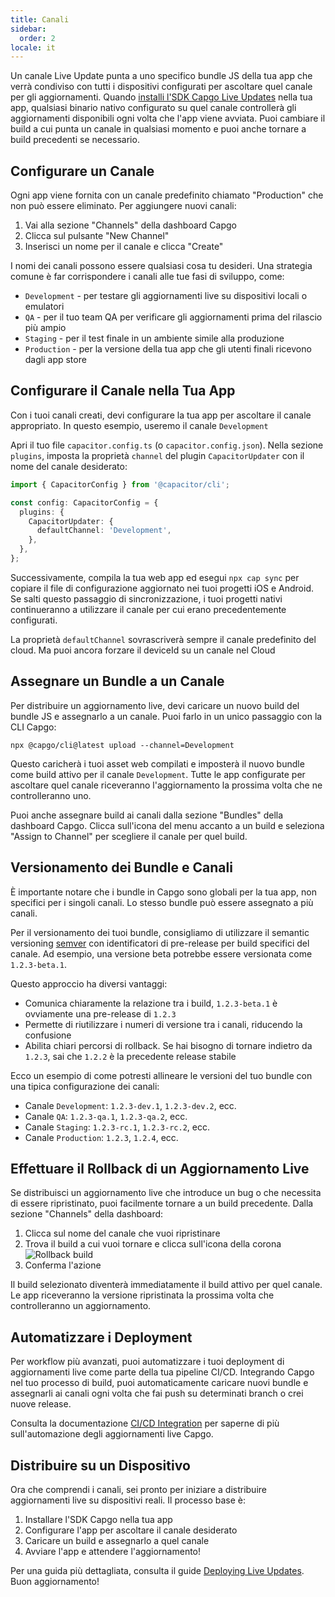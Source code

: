 ```yaml
---
title: Canali
sidebar:
  order: 2
locale: it
---
```



Un canale Live Update punta a uno specifico bundle JS della tua app che verrà condiviso con tutti i dispositivi configurati per ascoltare quel canale per gli aggiornamenti. Quando [installi l'SDK Capgo Live Updates](/docs/getting-started/quickstart/) nella tua app, qualsiasi binario nativo configurato su quel canale controllerà gli aggiornamenti disponibili ogni volta che l'app viene avviata. Puoi cambiare il build a cui punta un canale in qualsiasi momento e puoi anche tornare a build precedenti se necessario.

## Configurare un Canale

Ogni app viene fornita con un canale predefinito chiamato "Production" che non può essere eliminato. Per aggiungere nuovi canali:

1. Vai alla sezione "Channels" della dashboard Capgo
2. Clicca sul pulsante "New Channel"
3. Inserisci un nome per il canale e clicca "Create"

I nomi dei canali possono essere qualsiasi cosa tu desideri. Una strategia comune è far corrispondere i canali alle tue fasi di sviluppo, come:

- `Development` - per testare gli aggiornamenti live su dispositivi locali o emulatori
- `QA` - per il tuo team QA per verificare gli aggiornamenti prima del rilascio più ampio
- `Staging` - per il test finale in un ambiente simile alla produzione
- `Production` - per la versione della tua app che gli utenti finali ricevono dagli app store

## Configurare il Canale nella Tua App

Con i tuoi canali creati, devi configurare la tua app per ascoltare il canale appropriato. In questo esempio, useremo il canale `Development`

Apri il tuo file `capacitor.config.ts` (o `capacitor.config.json`). Nella sezione `plugins`, imposta la proprietà `channel` del plugin `CapacitorUpdater` con il nome del canale desiderato:

```ts
import { CapacitorConfig } from '@capacitor/cli';

const config: CapacitorConfig = {
  plugins: {
    CapacitorUpdater: {
      defaultChannel: 'Development',
    },
  },
};
```

Successivamente, compila la tua web app ed esegui `npx cap sync` per copiare il file di configurazione aggiornato nei tuoi progetti iOS e Android. Se salti questo passaggio di sincronizzazione, i tuoi progetti nativi continueranno a utilizzare il canale per cui erano precedentemente configurati.

<Aside type="caution">

La proprietà `defaultChannel` sovrascriverà sempre il canale predefinito del cloud. Ma puoi ancora forzare il deviceId su un canale nel Cloud

</Aside>

## Assegnare un Bundle a un Canale

Per distribuire un aggiornamento live, devi caricare un nuovo build del bundle JS e assegnarlo a un canale. Puoi farlo in un unico passaggio con la CLI Capgo:

```shell
npx @capgo/cli@latest upload --channel=Development
```

Questo caricherà i tuoi asset web compilati e imposterà il nuovo bundle come build attivo per il canale `Development`. Tutte le app configurate per ascoltare quel canale riceveranno l'aggiornamento la prossima volta che ne controlleranno uno.

Puoi anche assegnare build ai canali dalla sezione "Bundles" della dashboard Capgo. Clicca sull'icona del menu accanto a un build e seleziona "Assign to Channel" per scegliere il canale per quel build.

## Versionamento dei Bundle e Canali

È importante notare che i bundle in Capgo sono globali per la tua app, non specifici per i singoli canali. Lo stesso bundle può essere assegnato a più canali.

Per il versionamento dei tuoi bundle, consigliamo di utilizzare il semantic versioning [semver](https://semver.org/) con identificatori di pre-release per build specifici del canale. Ad esempio, una versione beta potrebbe essere versionata come `1.2.3-beta.1`.

Questo approccio ha diversi vantaggi:

- Comunica chiaramente la relazione tra i build, `1.2.3-beta.1` è ovviamente una pre-release di `1.2.3`
- Permette di riutilizzare i numeri di versione tra i canali, riducendo la confusione
- Abilita chiari percorsi di rollback. Se hai bisogno di tornare indietro da `1.2.3`, sai che `1.2.2` è la precedente release stabile

Ecco un esempio di come potresti allineare le versioni del tuo bundle con una tipica configurazione dei canali:

- Canale `Development`: `1.2.3-dev.1`, `1.2.3-dev.2`, ecc.
- Canale `QA`: `1.2.3-qa.1`, `1.2.3-qa.2`, ecc.
- Canale `Staging`: `1.2.3-rc.1`, `1.2.3-rc.2`, ecc.
- Canale `Production`: `1.2.3`, `1.2.4`, ecc.

## Effettuare il Rollback di un Aggiornamento Live

Se distribuisci un aggiornamento live che introduce un bug o che necessita di essere ripristinato, puoi facilmente tornare a un build precedente. Dalla sezione "Channels" della dashboard:

<Steps>

1. Clicca sul nome del canale che vuoi ripristinare
2. Trova il build a cui vuoi tornare e clicca sull'icona della corona
![Rollback build](/select_bundle.webp)
3. Conferma l'azione

</Steps>

Il build selezionato diventerà immediatamente il build attivo per quel canale. Le app riceveranno la versione ripristinata la prossima volta che controlleranno un aggiornamento.

## Automatizzare i Deployment

Per workflow più avanzati, puoi automatizzare i tuoi deployment di aggiornamenti live come parte della tua pipeline CI/CD. Integrando Capgo nel tuo processo di build, puoi automaticamente caricare nuovi bundle e assegnarli ai canali ogni volta che fai push su determinati branch o crei nuove release.

Consulta la documentazione [CI/CD Integration](/docs/cicd-integration/) per saperne di più sull'automazione degli aggiornamenti live Capgo.

## Distribuire su un Dispositivo

Ora che comprendi i canali, sei pronto per iniziare a distribuire aggiornamenti live su dispositivi reali. Il processo base è:

1. Installare l'SDK Capgo nella tua app
2. Configurare l'app per ascoltare il canale desiderato
3. Caricare un build e assegnarlo a quel canale
4. Avviare l'app e attendere l'aggiornamento!

Per una guida più dettagliata, consulta il guide [Deploying Live Updates](/docs/getting-started/deploy/). Buon aggiornamento!